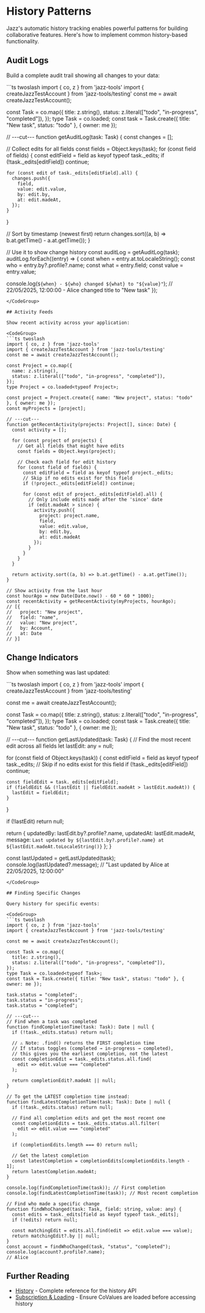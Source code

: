 
# History Patterns

Jazz's automatic history tracking enables powerful patterns for building collaborative features. Here's how to implement common history-based functionality.

## Audit Logs

Build a complete audit trail showing all changes to your data:

<CodeGroup>
```ts twoslash
import { co, z } from 'jazz-tools'
import { createJazzTestAccount } from 'jazz-tools/testing'
const me = await createJazzTestAccount();

const Task = co.map({
  title: z.string(),
  status: z.literal(["todo", "in-progress", "completed"]),
});
type Task = co.loaded<typeof Task>;
const task = Task.create({ title: "New task", status: "todo" }, { owner: me });

// ---cut---
function getAuditLog(task: Task) {
  const changes = [];

  // Collect edits for all fields
  const fields = Object.keys(task);
  for (const field of fields) {
    const editField = field as keyof typeof task._edits;
    if (!task._edits[editField]) continue;

    for (const edit of task._edits[editField].all) {
      changes.push({
        field,
        value: edit.value,
        by: edit.by,
        at: edit.madeAt,
      });
    }
  }

  // Sort by timestamp (newest first)
  return changes.sort((a, b) => b.at.getTime() - a.at.getTime());
}

// Use it to show change history
const auditLog = getAuditLog(task);
auditLog.forEach((entry) => {
  const when = entry.at.toLocaleString();
  const who = entry.by?.profile?.name;
  const what = entry.field;
  const value = entry.value;

  console.log(`${when} - ${who} changed ${what} to "${value}"`);
  // 22/05/2025, 12:00:00 - Alice changed title to "New task"
});
```
</CodeGroup>

## Activity Feeds

Show recent activity across your application:

<CodeGroup>
```ts twoslash
import { co, z } from 'jazz-tools'
import { createJazzTestAccount } from 'jazz-tools/testing'
const me = await createJazzTestAccount();

const Project = co.map({
  name: z.string(),
  status: z.literal(["todo", "in-progress", "completed"]),
});
type Project = co.loaded<typeof Project>;

const project = Project.create({ name: "New project", status: "todo" }, { owner: me });
const myProjects = [project];

// ---cut---
function getRecentActivity(projects: Project[], since: Date) {
  const activity = [];

  for (const project of projects) {
    // Get all fields that might have edits
    const fields = Object.keys(project);
    
    // Check each field for edit history
    for (const field of fields) {
      const editField = field as keyof typeof project._edits;
      // Skip if no edits exist for this field
      if (!project._edits[editField]) continue;

      for (const edit of project._edits[editField].all) {
        // Only include edits made after the 'since' date
        if (edit.madeAt > since) {
          activity.push({
            project: project.name,
            field,
            value: edit.value,
            by: edit.by,
            at: edit.madeAt
          });
        }
      }
    }
  }

  return activity.sort((a, b) => b.at.getTime() - a.at.getTime());
}

// Show activity from the last hour
const hourAgo = new Date(Date.now() - 60 * 60 * 1000);
const recentActivity = getRecentActivity(myProjects, hourAgo);
// [{
//   project: "New project",
//   field: "name",
//   value: "New project", 
//   by: Account,
//   at: Date
// }]
```
</CodeGroup>

## Change Indicators

Show when something was last updated:

<CodeGroup>
```ts twoslash
import { co, z } from 'jazz-tools'
import { createJazzTestAccount } from 'jazz-tools/testing'

const me = await createJazzTestAccount();

const Task = co.map({
  title: z.string(),
  status: z.literal(["todo", "in-progress", "completed"]),
});
type Task = co.loaded<typeof Task>;
const task = Task.create({ title: "New task", status: "todo" }, { owner: me });

// ---cut---
function getLastUpdated(task: Task) {
  // Find the most recent edit across all fields
  let lastEdit: any = null;
  
  for (const field of Object.keys(task)) {
    const editField = field as keyof typeof task._edits;
    // Skip if no edits exist for this field
    if (!task._edits[editField]) continue;

    const fieldEdit = task._edits[editField];
    if (fieldEdit && (!lastEdit || fieldEdit.madeAt > lastEdit.madeAt)) {
      lastEdit = fieldEdit;
    }
  }

  if (!lastEdit) return null;

  return {
    updatedBy: lastEdit.by?.profile?.name,
    updatedAt: lastEdit.madeAt,
    message: `Last updated by ${lastEdit.by?.profile?.name} at ${lastEdit.madeAt.toLocaleString()}`
  };
}

const lastUpdated = getLastUpdated(task);
console.log(lastUpdated?.message);
// "Last updated by Alice at 22/05/2025, 12:00:00"
```
</CodeGroup>

## Finding Specific Changes

Query history for specific events:

<CodeGroup>
```ts twoslash
import { co, z } from 'jazz-tools'
import { createJazzTestAccount } from 'jazz-tools/testing'

const me = await createJazzTestAccount();

const Task = co.map({
  title: z.string(),
  status: z.literal(["todo", "in-progress", "completed"]),
});
type Task = co.loaded<typeof Task>;
const task = Task.create({ title: "New task", status: "todo" }, { owner: me });

task.status = "completed";
task.status = "in-progress";
task.status = "completed";

// ---cut---
// Find when a task was completed
function findCompletionTime(task: Task): Date | null {
  if (!task._edits.status) return null;
  
  // ⚠️ Note: .find() returns the FIRST completion time
  // If status toggles (completed → in-progress → completed), 
  // this gives you the earliest completion, not the latest
  const completionEdit = task._edits.status.all.find(
    edit => edit.value === "completed"
  );
  
  return completionEdit?.madeAt || null;
}

// To get the LATEST completion time instead:
function findLatestCompletionTime(task: Task): Date | null {
  if (!task._edits.status) return null;
  
  // Find all completion edits and get the most recent one
  const completionEdits = task._edits.status.all.filter(
    edit => edit.value === "completed"
  );
  
  if (completionEdits.length === 0) return null;
  
  // Get the latest completion
  const latestCompletion = completionEdits[completionEdits.length - 1];
  return latestCompletion.madeAt;
}

console.log(findCompletionTime(task)); // First completion
console.log(findLatestCompletionTime(task)); // Most recent completion

// Find who made a specific change
function findWhoChanged(task: Task, field: string, value: any) {
  const edits = task._edits[field as keyof typeof task._edits];
  if (!edits) return null;
  
  const matchingEdit = edits.all.find(edit => edit.value === value);
  return matchingEdit?.by || null;
}
const account = findWhoChanged(task, "status", "completed");
console.log(account?.profile?.name);
// Alice
```
</CodeGroup>

## Further Reading

- [History](/docs/using-covalues/history) - Complete reference for the history API
- [Subscription & Loading](/docs/using-covalues/subscription-and-loading) - Ensure CoValues are loaded before accessing history
